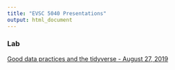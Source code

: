 ```yaml
---
title: "EVSC 5040 Presentations"
output: html_document
---
```


 <!-- ADD LINKS BELOW, note, using the RMD link syntax will open the presentation in the same tab, which is annoying. Use the html with the "_blank" to fix that behavior -->
 
 
### Lab 

<a href="https://seanhardison1.github.io/evsc5040/20190827-intro-to-tidy.html" target="_blank">Good data practices and the tidyverse - August 27, 2019</a>



